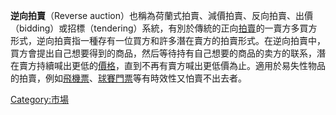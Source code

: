 '''逆向拍賣'''（Reverse auction）也稱為荷蘭式拍賣、減價拍賣、反向拍賣、出價（bidding）或招標（tendering）系統，有別於傳統的正向[[拍賣|拍賣]]的一賣方多買方形式，逆向拍賣指一種存有一位買方和許多潛在賣方的拍賣形式。在逆向拍賣中，買方會提出自己想要得到的商品，然后等待持有自己想要的商品的卖方的联系，潛在賣方持續喊出更低的[[價格|價格]]，直到不再有賣方喊出更低價為止。適用於易失性物品的拍賣，例如[[飛機票|飛機票]]、[[球賽|球賽]][[門票|門票]]等有時效性又怕賣不出去者。

[[Category:市場|Category:市場]]